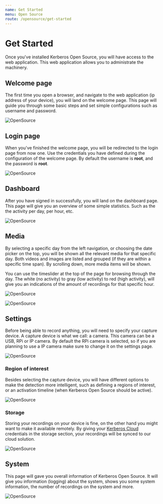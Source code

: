 ```yaml
---
name: Get Started
menu: Open Source
route: /opensource/get-started
---
```


# Get Started

Once you've installed Kerberos Open Source, you will have access to the web application. This web application allows you to administrate the machinery.

## Welcome page

The first time you open a browser, and navigate to the web application (ip address of your device), you will land on the welcome page. This page will guide you through some basic steps and set simple configurations such as username and password.

![OpenSource](../../public/images/opensource/kerberos-opensource-welcome.png)

## Login page

When you've finished the welcome page, you will be redirected to the login page from now one. Use the credentials you have defined during the configuration of the welcome page. By default the username is **root**, and the password is **root**.

![OpenSource](../../public/images/opensource/kerberos-opensource-login.png)

## Dashboard

After you have signed in successfully, you will land on the dashboard page. This page will give you an overview of some simple statistics. Such as the the activity per day, per hour, etc.

![OpenSource](../../public/images/opensource/kerberos-opensource-dashboard.png)

## Media

By selecting a specific day from the left navigation, or choosing the date picker on the top, you will be shown all the relevant media for that specific day. Both videos and images are listed and grouped (if they are within a specific time span). By scrolling down, more media items will be shown.

You can use the timeslider at the top of the page for browsing through the day. The white (no activity) to gray (low activity) to red (high activity), will give you an indications of the amount of recordings for that specific hour.

![OpenSource](../../public/images/opensource/kerberos-opensource-media.png)

![OpenSource](../../public/images/opensource/kerberos-opensource-media-detail.png)


## Settings

Before being able to record anything, you will need to specify your capture device. A capture device is what we call: a camera. This camera can be a USB, RPi or IP camera. By default the RPi camera is selected, so if you are planning to use a IP camera make sure to change it on the settings page.

![OpenSource](../../public/images/opensource/kerberos-opensource-settings.png)

### Region of interest

Besides selecting the capture device, you will have different options to make the detection more intelligent, such as defining a regions of interest, or an activation timeline (when Kerberos Open Source should be active).

![OpenSource](../../public/images/opensource/kerberos-opensource-motion.png)

### Storage

Storing your recordings on your device is fine, on the other hand you might want to make it available remotely. By giving your [Kerberos Cloud](/cloud) credentials in the storage section, your recordings will be synced to our cloud solution.

![OpenSource](../../public/images/opensource/kerberos-opensource-cloud.png)

## System

This page will gave you overall information of Kerberos Open Source. It will give you information (logging) about the system, shows you some system information, the number of recordings on the system and more.

![OpenSource](../../public/images/opensource/kerberos-opensource-system.png)
